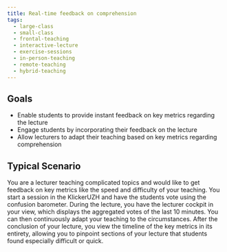 ```yaml
---
title: Real-time feedback on comprehension
tags:
  - large-class
  - small-class
  - frontal-teaching
  - interactive-lecture
  - exercise-sessions
  - in-person-teaching
  - remote-teaching
  - hybrid-teaching
---
```


## Goals

- Enable students to provide instant feedback on key metrics regarding the lecture
- Engage students by incorporating their feedback on the lecture
- Allow lecturers to adapt their teaching based on key metrics regarding comprehension

## Typical Scenario

You are a lecturer teaching complicated topics and would like to get feedback on key metrics like the speed and difficulty of your teaching. You start a session in the KlickerUZH and have the students vote using the confusion barometer. During the lecture, you have the lecturer cockpit in your view, which displays the aggregated votes of the last 10 minutes. You can then continuously adapt your teaching to the circumstances. After the conclusion of your lecture, you view the timeline of the key metrics in its entirety, allowing you to pinpoint sections of your lecture that students found especially difficult or quick.
